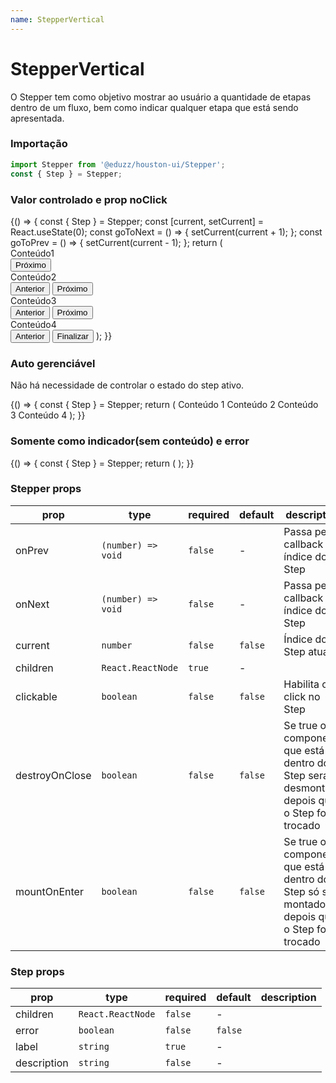 ```yaml
---
name: StepperVertical
---
```




# StepperVertical

O Stepper tem como objetivo mostrar ao usuário a quantidade de etapas dentro de um fluxo, bem como indicar qualquer etapa que está sendo apresentada.

### Importação

```js
import Stepper from '@eduzz/houston-ui/Stepper';
const { Step } = Stepper;
```

### Valor controlado e prop noClick

<Playground>
  {() => {
    const { Step } = Stepper;
    const [current, setCurrent] = React.useState(0);
    const goToNext = () => {
      setCurrent(current + 1);
    };
    const goToPrev = () => {
      setCurrent(current - 1);
    };
    return (
      <Stepper.Vertical current={current} noClick>
        <Step label='Básico'>
          <div>Conteúdo1</div>
          <Row>
            <Column>
              <Button onClick={goToNext}>Próximo</Button>
            </Column>
          </Row>
        </Step>
        <Step label='Personalização' description='Personalize seu produto'>
          <div>Conteúdo2</div>
          <Row>
            <Column>
              <Button onClick={goToPrev} variant='outline'>
                Anterior
              </Button>
            </Column>
            <Column>
              <Button onClick={goToNext}>Próximo</Button>
            </Column>
          </Row>
        </Step>
        <Step label='Comunicação' description='Comunicação é muito importante'>
          <div>Conteúdo3</div>
          <Row>
            <Column>
              <Button onClick={goToPrev} variant='outline'>
                Anterior
              </Button>
            </Column>
            <Column>
              <Button onClick={goToNext}>Próximo</Button>
            </Column>
          </Row>
        </Step>
        <Step label='Avançado'>
          <div>Conteúdo4</div>
          <Row>
            <Column>
              <Button onClick={goToPrev} variant='outline'>
                Anterior
              </Button>
            </Column>
            <Column>
              <Button onClick={goToNext}>Finalizar</Button>
            </Column>
          </Row>
        </Step>
      </Stepper.Vertical>
    );
  }}
</Playground>

### Auto gerenciável

Não há necessidade de controlar o estado do step ativo.

<Playground>
  {() => {
    const { Step } = Stepper;
    return (
      <Stepper.Vertical>
        <Step label='Passo 1'>Conteúdo 1</Step>
        <Step label='Passo 2'>Conteúdo 2</Step>
        <Step label='Passo 3'>Conteúdo 3</Step>
        <Step label='Passo 4' description='Etapa final'>
          Conteúdo 4
        </Step>
      </Stepper.Vertical>
    );
  }}
</Playground>

### Somente como indicador(sem conteúdo) e error

<Playground>
  {() => {
    const { Step } = Stepper;
    return (
      <Stepper.Vertical>
        <Step label='Básico' />
        <Step label='Personalização' description='Personalize seu produto' />
        <Step error label='Comunicação' description='Comunicação é muito importante' />
        <Step label='Avançado' />
      </Stepper.Vertical>
    );
  }}
</Playground>

### Stepper props

| prop           | type               | required | default | description                                                                                |
| -------------- | ------------------ | -------- | ------- | ------------------------------------------------------------------------------------------ |
| onPrev         | `(number) => void` | `false`  | -       | Passa pelo callback o índice do Step                                                       |
| onNext         | `(number) => void` | `false`  | -       | Passa pelo callback o índice do Step                                                       |
| current        | `number`           | `false`  | `false` | Índice do Step atual                                                                       |
| children       | `React.ReactNode`  | `true`   | -       |                                                                                            |
| clickable      | `boolean`          | `false`  | `false` | Habilita o click no Step                                                                   |
| destroyOnClose | `boolean`          | `false`  | `false` | Se true o componente que está dentro do Step será desmontado depois que o Step for trocado |
| mountOnEnter   | `boolean`          | `false`  | `false` | Se true o componente que está dentro do Step só será montado depois que o Step for trocado |

### Step props

| prop        | type              | required | default | description |
| ----------- | ----------------- | -------- | ------- | ----------- |
| children    | `React.ReactNode` | `false`  | -       |             |
| error       | `boolean`         | `false`  | `false` |             |
| label       | `string`          | `true`   | -       |             |
| description | `string`          | `false`  | -       |             |
